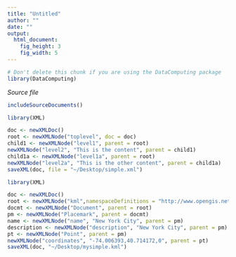 ```yaml
---
title: "Untitled"
author: ""
date: ""
output: 
  html_document:
    fig_height: 3
    fig_width: 5
---
```

<!-- Don't edit in between this line and the one below -->
```r
# Don't delete this chunk if you are using the DataComputing package
library(DataComputing)
```
*Source file* 
```r
includeSourceDocuments()
```
<!-- Don't edit the material above this line -->

```r
library(XML)

doc <- newXMLDoc()  
root <- newXMLNode("toplevel", doc = doc)   
child1 <- newXMLNode("level1", parent = root)
newXMLNode("level2", "This is the content", parent = child1)
child1a <- newXMLNode("level1a", parent = root)
newXMLNode("level2a", "This is the other content", parent = child1a)
saveXML(doc, file = "~/Desktop/simple.xml")
```

```r
library(XML)

doc <- newXMLDoc()
root <- newXMLNode("kml",namespaceDefinitions = "http://www.opengis.net/kml/2.2", doc = doc)
docmt <- newXMLNode("Document", parent = root)
pm <- newXMLNode("Placemark", parent = docmt)
name <- newXMLNode("name", "New York City", parent = pm)
description <- newXMLNode("description", "New York City", parent = pm)
pt <- newXMLNode("Point", parent = pm)
newXMLNode("coordinates", "-74.006393,40.714172,0", parent = pt)
saveXML(doc, "~/Desktop/mysimple.kml")  
```


